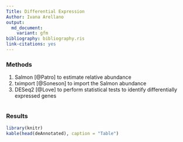 ```yaml
---
Title: Differential Expression
Author: Ivana Arellano
output:
  md_document:
    variant: gfm
bibliography: bibliography.ris
link-citations: yes
---
```


### Methods

 1. Salmon [@Patro] to estimate relative abundance
 2. tximport [@Soneson] to import the Salmon abundance
 3. DESeq2 [@Love] to perform statistical tests to identify differentially expressed genes

```R
```

### Results

```R
library(knitr)
kable(head(deAnnotated), caption = "Table")
```

